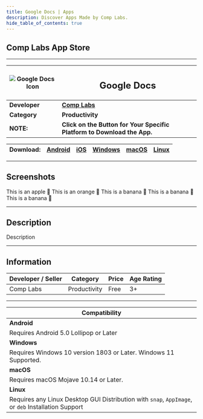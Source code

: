 ```yaml
---
title: Google Docs | Apps
description: Discover Apps Made by Comp Labs.
hide_table_of_contents: true
---
```



## Comp Labs App Store

---

| ![Google Docs Icon](/img/apps/applestore.webp) | <h2>Google Docs</h2> |
|---|---|
| **Developer** | [**Comp Labs**](https://complabs.in/apps) |
| **Category** | **Productivity** |
| **NOTE:** | **Click on the Button for Your Specific Platform to Download the App.** |


| **Download:** | <a href="#" target="_blank" rel="noopener noreferrer" class="mybuttonstyle buttonstyle">Android</a> | <a href="#" target="_blank" rel="noopener noreferrer" class="mybuttonstyle buttonstyle disabled">iOS</a> | <a href="#" target="_blank" rel="noopener noreferrer" class="mybuttonstyle buttonstyle">Windows</a> | <a href="#" target="_blank" rel="noopener noreferrer" class="mybuttonstyle buttonstyle disabled">macOS</a> | <a href="#" target="_blank" rel="noopener noreferrer" class="mybuttonstyle buttonstyle">Linux</a> |
|---|---|---|---|---|---|

---

## Screenshots

<Tabs className="unique-tabs">
  <TabItem value="Android">
    This is an apple 🍎
  </TabItem>
  <TabItem value="iOS">
    This is an orange 🍊
  </TabItem>
  <TabItem value="Windows">
    This is a banana 🍌
  </TabItem>
  <TabItem value="macOS">
    This is a banana 🍌
  </TabItem>
  <TabItem value="Linux">
    This is a banana 🍌
  </TabItem>
</Tabs>

---

## Description

Description

---

## Information

| Developer / Seller | Category | Price | Age Rating |
| --- | --- | --- | --- |
| Comp Labs | Productivity | Free | 3+ |

---

| **Compatibility** |
| --- |
| **Android** |
| Requires Android 5.0 Lollipop or Later |
| **Windows** |
| Requires Windows 10 version 1803 or Later. Windows 11 Supported. |
| **macOS** |
| Requires macOS Mojave 10.14 or Later. |
| **Linux** |
| Requires any Linux Desktop GUI Distribution with `snap`, `AppImage`, or `deb` Installation Support |
